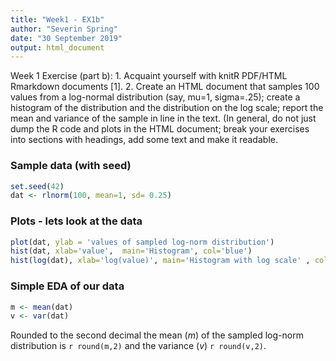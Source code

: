---
title: "Week1 - EX1b"
author: "Severin Spring"
date: "30 September 2019"
output: html_document
---

Week 1 Exercise (part b):
1. Acquaint yourself with knitR PDF/HTML Rmarkdown documents [1].
2. Create an HTML document that samples 100 values from a log-normal
distribution (say, mu=1, sigma=.25); create a histogram of the
distribution and the distribution on the log scale; report the mean and
variance of the sample in line in the text. (In general, do not just dump
the R code and plots in the HTML document; break your exercises into
sections with headings, add some text and make it readable.


### Sample data (with seed)

```{r}
set.seed(42)
dat <- rlnorm(100, mean=1, sd= 0.25)
```


### Plots - lets look at the data

```{r}
plot(dat, ylab = 'values of sampled log-norm distribution')
hist(dat, xlab='value',  main='Histogram', col='blue')
hist(log(dat), xlab='log(value)', main='Histogram with log scale' , col='green')
```

### Simple EDA of our data

```{r}
m <- mean(dat)
v <- var(dat)
```
  
Rounded to the second decimal the mean (_m_) of the sampled log-norm distribution is `r round(m,2)` and the variance (_v_) `r round(v,2)`.

